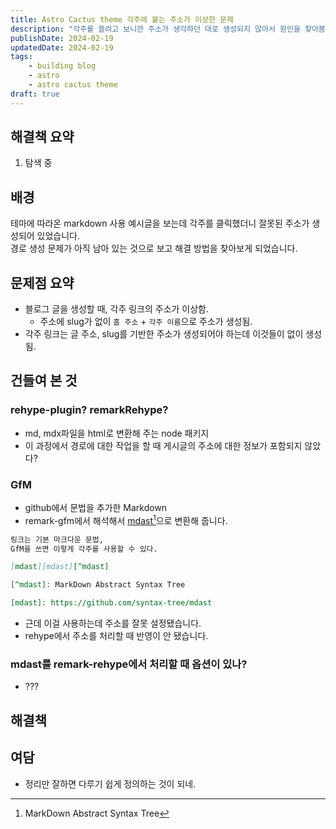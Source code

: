 ```yaml
---
title: Astro Cactus theme 각주에 붙는 주소가 이상한 문제
description: "각주를 쓸려고 보니깐 주소가 생각하던 대로 생성되지 않아서 원인을 찾아봄.                   "
publishDate: 2024-02-19
updatedDate: 2024-02-19
tags: 
    - building blog
    - astro
    - astro cactus theme
draft: true
---
```


## 해결책 요약
1. 탐색 중

## 배경
테마에 따라온 markdown 사용 예시글을 보는데 각주를 클릭했더니 잘못된 주소가 생성되어 있었습니다.  
경로 생성 문제가 아직 남아 있는 것으로 보고 해결 방법을 찾아보게 되었습니다.  

## 문제점 요약
- 블로그 글을 생성할 때, 각주 링크의 주소가 이상함.
    - 주소에 slug가 없이 `홈 주소` + `각주 이름`으로 주소가 생성됨.
- 각주 링크는 글 주소, slug를 기반한 주소가 생성되어야 하는데 이것들이 없이 생성됨.

## 건들여 본 것
### rehype-plugin? remarkRehype?
- md, mdx파일을 html로 변환해 주는 node 패키지
- 이 과정에서 경로에 대한 작업을 할 때 게시글의 주소에 대한 정보가 포함되지 않았다?
### GfM
- github에서 문법을 추가한 Markdown
- remark-gfm에서 해석해서 [mdast][mdast][^mdast]으로 변환해 줍니다.
```markdown
링크는 기본 마크다운 문법,
GfM을 쓰면 이렇게 각주를 사용할 수 있다.

[mdast][mdast][^mdast]

[^mdast]: MarkDown Abstract Syntax Tree

[mdast]: https://github.com/syntax-tree/mdast
```
- 근데 이걸 사용하는데 주소를 잘못 설정됐습니다.
- rehype에서 주소를 처리할 때 반영이 안 됐습니다.

[^mdast]: MarkDown Abstract Syntax Tree

[mdast]: https://github.com/syntax-tree/mdast

### mdast를 remark-rehype에서 처리할 때 옵션이 있나?
- ??? 
 

## 해결책

## 여담
- 정리만 잘하면 다루기 쉽게 정의하는 것이 되네.
